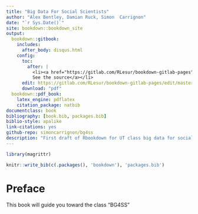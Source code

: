 ```yaml
--- 
title: "Big Data For Social Scientists"
author: "Alex Bentley, Damian Ruck, Simon  Carrignon"
date: "`r Sys.Date()`"
site: bookdown::bookdown_site
output:
  bookdown::gitbook: 
    includes:
      after_body: disqus.html
    config:
      toc:
        after: |
          <li><a href="https://gitlab.com/RLesur/bookdown-gitlab-pages">
          See the source</a></li>
      edit: https://gitlab.com/RLesur/bookdown-gitlab-pages/edit/master/%s
      download: "pdf"
  bookdown::pdf_book: 
    latex_engine: pdflatex
    citation_package: natbib
documentclass: book
bibliography: [book.bib, packages.bib]
biblio-style: apalike
link-citations: yes
github-repo: simoncarrignon/bg4ss
description: "First draft of Rbookdown for UT class big data for social scientists"
---
```


```r
library(magrittr)
```

```r
knitr::write_bib(c(.packages(), 'bookdown'), 'packages.bib')
```

# Preface{-}
This book will guide you toward the class "BG4SS"

